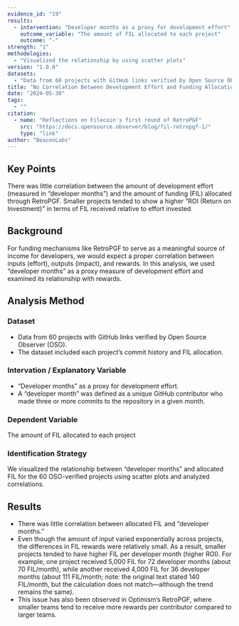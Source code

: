 ```yaml
---
evidence_id: "19"
results:
  - intervention: "Developer months as a proxy for development effort"
    outcome_variable: "The amount of FIL allocated to each project"
    outcome: "-"
strength: "1"
methodologies:
  - "Visualized the relationship by using scatter plots"
version: "1.0.0"
datasets:
  - "Data from 60 projects with GitHub links verified by Open Source Observer"
title: "No Correlation Between Development Effort and Funding Allocation"
date: "2024-05-30"
tags:
  - ""
citation:
  - name: "Reflections on Filecoin's first round of RetroPGF"
    src: "https://docs.opensource.observer/blog/fil-retropgf-1/"
    type: "link"
author: "BeaconLabs"
---
```


## Key Points

There was little correlation between the amount of development effort (measured in “developer months”) and the amount of funding (FIL) allocated through RetroPGF. Smaller projects tended to show a higher “ROI (Return on Investment)” in terms of FIL received relative to effort invested.

## Background

For funding mechanisms like RetroPGF to serve as a meaningful source of income for developers, we would expect a proper correlation between inputs (effort), outputs (impact), and rewards. In this analysis, we used “developer months” as a proxy measure of development effort and examined its relationship with rewards.

## Analysis Method

### Dataset

- Data from 60 projects with GitHub links verified by Open Source Observer (OSO).
- The dataset included each project’s commit history and FIL allocation.

### Intervation / Explanatory Variable

- “Developer months” as a proxy for development effort.
- A “developer month” was defined as a unique GitHub contributor who made three or more commits to the repository in a given month.

### Dependent Variable

The amount of FIL allocated to each project

### Identification Strategy

We visualized the relationship between “developer months” and allocated FIL for the 60 OSO-verified projects using scatter plots and analyzed correlations.

## Results

- There was little correlation between allocated FIL and “developer months.”
- Even though the amount of input varied exponentially across projects, the differences in FIL rewards were relatively small. As a result, smaller projects tended to have higher FIL per developer month (higher ROI). For example, one project received 5,000 FIL for 72 developer months (about 70 FIL/month), while another received 4,000 FIL for 36 developer months (about 111 FIL/month; note: the original text stated 140 FIL/month, but the calculation does not match—although the trend remains the same).
- This issue has also been observed in Optimism’s RetroPGF, where smaller teams tend to receive more rewards per contributor compared to larger teams.
